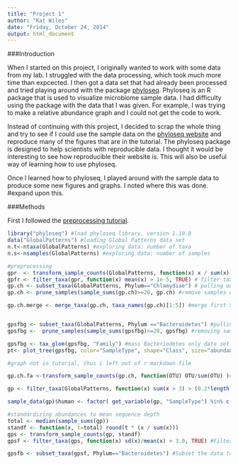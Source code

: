 ```yaml
---
title: "Project 1"
author: "Kat Wiles"
date: "Friday, October 24, 2014"
output: html_document
---
```





###Introduction

When I started on this project, I originally wanted to work with some data from my lab. I struggled with the data processing, which took much more time than expcected. I then got a data set that had already been processed and tried playing around with the package [phyloseq](http://www.plosone.org/article/info%3Adoi%2F10.1371%2Fjournal.pone.0061217). Phyloseq is an R package that is used to visualize microbiome sample data. I had difficulty using the package with the data that I was given. For example, I was trying to make a relative abundance graph and I could not get the code to work. 

Instead of continuing with this project, I decided to scrap the whole thing and try to see if I could use the sample data on the [phyloseq website](http://joey711.github.io/phyloseq/) and reproduce many of the figures that are in the tutorial. The phyloseq package is designed to help scientists with reproducible data. I thought it would be interesting to see how reproducible their website is. This will also be useful way of learning how to use phyloseq. 

Once I learned how to phyloseq, I played around with the sample data to produce some new figures and graphs. I noted where this was done. #expand upon this. 


###Methods

First I followed the [preprocessing tutorial](http://joey711.github.io/phyloseq/preprocess.html).




```r
library("phyloseq") #load phyloseq library, version 1.10.0
data("GlobalPatterns") #loading Global Patterns data set
n.t<-ntaxa(GlobalPatterns) #exploring data: number of taxa
n.s<-nsamples(GlobalPatterns) #exploring data: number of samples
```

```r
#preprocessing
gpr  <- transform_sample_counts(GlobalPatterns, function(x) x / sum(x)) #transform data to relative abundance
gpfr <- filter_taxa(gpr, function(x) mean(x) > 1e-5, TRUE) # filter taxa so only OTUs mean greater than 10^-5kept
gp.ch <- subset_taxa(GlobalPatterns, Phylum=="Chlamydiae") # pulling out samples in phylum Chlamidiae
gp.ch <- prune_samples(sample_sums(gp.ch)>=20, gp.ch) #remove samples with >20 reads

gp.ch.merge <- merge_taxa(gp.ch, taxa_names(gp.ch)[1:5]) #merge first 5 samples in Chlamidiae set


gpsfbg <- subset_taxa(GlobalPatterns, Phylum =="Bacteroidetes") #pulling out Bacteriodetes #not in tutorial!!
gpsfbg <-  prune_samples(sample_sums(gpsfbg)>=20, gpsfbg) #removing samples with >20 reads #not in tutorial

gpsfbg <- tax_glom(gpsfbg, "Family") #mass Bacteriodetes only data set at rank of family
pt<- plot_tree(gpsfbg, color="SampleType", shape="Class", size="abundance") #create annotated tree

#graph not in tutorial, thus i left out of r markdown file

gp.ch.fa <-transform_sample_counts(gp.ch, function(OTU) OTU/sum(OTU) )#transforming abundance to functional abundance

gp <- filter_taxa(GlobalPatterns, function(x) sum(x > 3) > (0.2*length(x)), TRUE) #Remove taxa not seen more than 3 times in at least 20% of the samples. This protects against an OTU with small mean & trivially large C.V.

sample_data(gp)$human <- factor( get_variable(gp, "SampleType") %in% c("Feces", "Mock", "Skin", "Tongue") ) #define human vs non-human data and add to dataset

#standardizing abundances to mean sequence depth
total <- median(sample_sums(gp))
standf <- function(x, t=total) round(t * (x / sum(x)))
gps <- transform_sample_counts(gp, standf)
gpsf <- filter_taxa(gps, function(x) sd(x)/mean(x) > 3.0, TRUE) #Filter the taxa using a cutoff of 3.0 for the Coefficient of Variation

gpsfb <- subset_taxa(gpsf, Phylum=="Bacteroidetes") #Subset the data to Bacteroidetes, used in some plots

```



